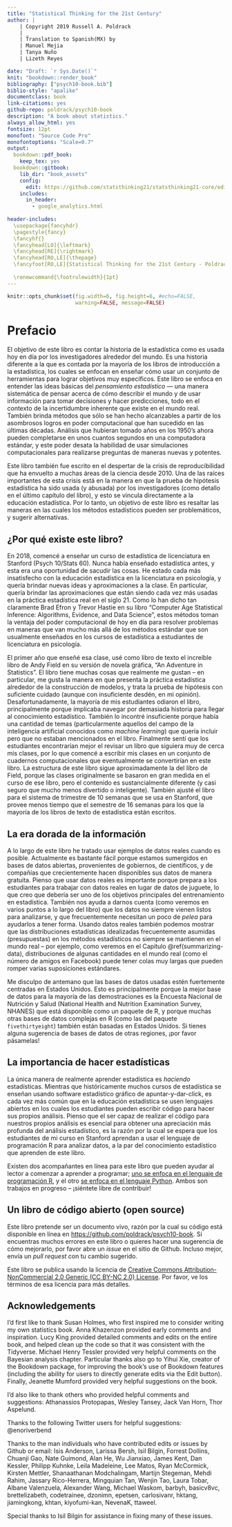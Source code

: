 ```yaml
---
title: "Statistical Thinking for the 21st Century"
author: | 
    | Copyright 2019 Russell A. Poldrack
    | _
    | Translation to Spanish(MX) by 
    | Manuel Mejia
    | Tanya Nuño
    | Lizeth Reyes 

date: "Draft: `r Sys.Date()`"
knit: "bookdown::render_book"
bibliography: ["psych10-book.bib"]
biblio-style: "apalike"
documentclass: book
link-citations: yes
github-repo: poldrack/psych10-book
description: "A book about statistics."
always_allow_html: yes
fontsize: 12pt
monofont: "Source Code Pro"
monofontoptions: "Scale=0.7"
output: 
  bookdown::pdf_book:
    keep_tex: yes
  bookdown::gitbook:
    lib_dir: "book_assets"
    config:
      edit: https://github.com/statsthinking21/statsthinking21-core/edit/master/%s
    includes:
      in_header:
        - google_analytics.html
        
header-includes:
  \usepackage{fancyhdr}
  \pagestyle{fancy}
  \fancyhf{}
  \fancyhead[LO]{\leftmark}
  \fancyhead[RE]{\rightmark}
  \fancyhead[RO,LE]{\thepage}
  \fancyfoot[RO,LE]{Statistical Thinking for the 21st Century - Poldrack}
  
  \renewcommand{\footrulewidth}{1pt}
---
```


```r
knitr::opts_chunk$set(fig.width=6, fig.height=6, #echo=FALSE, 
                      warning=FALSE, message=FALSE)
```

<!-- # Preface {-} -->
# Prefacio {-}

<!-- The goal of this book is to the tell the story of statistics as it is used today by researchers around the world.  It's a different story than the one told in most introductory statistics books, which focus on teaching how to use a set of tools to achieve very specific goals.  This book focuses on understanding the basic ideas of *statistical thinking* --- a systematic way of thinking about how we describe the world and use data make decisions and predictions, all in the context of the inherent uncertainty that exists in the real world. It also brings to bear current methods that have only become feasible in light of the amazing increases in computational power that have happened in the last few decades. Analyses that would have taken years in the 1950's can now be completed in a few seconds on a standard laptop computer, and this power unleashes the ability to use computer simulation to ask questions in new and powerful ways.  -->
El objetivo de este libro es contar la historia de la estadística como es usada hoy en día por los investigadores alrededor del mundo. Es una historia diferente a la que es contada por la mayoría de los libros de introducción a la estadística, los cuales se enfocan en enseñar cómo usar un conjunto de herramientas para lograr objetivos muy específicos. Este libro se enfoca en entender las ideas básicas del *pensamiento estadístico* --- una manera sistemática de pensar acerca de cómo describir el mundo y de usar información para tomar decisiones y hacer predicciones, todo en el contexto de la incertidumbre inherente que existe en el mundo real. También brinda métodos que sólo se han hecho alcanzables a partir de los asombrosos logros en poder computacional que han sucedido en las últimas décadas. Análisis que hubieran tomado años en los 1950's ahora pueden completarse en unos cuantos segundos en una computadora estándar, y este poder desata la habilidad de usar simulaciones computacionales para realizarse preguntas de maneras nuevas y potentes.

<!-- The book is also written in the wake of the reproducibility crisis that has engulfed many areas of science since 2010.  One of the important roots of this crisis is found in the way that statistical hypothesis testing has been used (and abused) by researchers (as I detail in the final chapter of the book), and this ties directly back to statistical education.  Thus, a goal of the book is to highlight the ways in which current statistical methods may be problematic, and to suggest alternatives. -->
Este libro también fue escrito en el despertar de la crisis de reproducibilidad que ha envuelto a muchas áreas de la ciencia desde 2010. Una de las raíces importantes de esta crisis está en la manera en que la prueba de hipótesis estadística ha sido usada (y abusada) por los investigadores (como detallo en el último capítulo del libro), y esto se vincula directamente a la educación estadística. Por lo tanto, un objetivo de este libro es resaltar las maneras en las cuales los métodos estadísticos pueden ser problemáticos, y sugerir alternativas.

<!-- ## Why does this book exist? -->
## ¿Por qué existe este libro?

<!-- In 2018 I began teaching an undergraduate statistics course at Stanford (Psych 10/Stats 60).  I had never taught statistics before, and this was a chance to shake things up.  I have been increasingly unhappy with undergraduate statistics education in psychology, and I wanted to bring a number of new ideas and approaches to the class.  In particular, I wanted to bring to bear the approaches that are increasingly used in real statistical practice in the 21st century.  As Brad Efron and Trevor Hastie laid out so nicely in their book "Computer Age Statistical Inference: Algorithms, Evidence, and Data Science", these methods take advantage of today's increased computing power to solve statistical problems in ways that go far beyond the more standard methods that are usually taught in the undergraduate statistics course for psychology students. -->
En 2018, comencé a enseñar un curso de estadística de licenciatura en Stanford (Psych 10/Stats 60). Nunca había enseñado estadística antes, y esta era una oportunidad de sacudir las cosas. He estado cada más insatisfecho con la educación estadística en la licenciatura en psicología, y quería brindar nuevas ideas y aproximaciones a la clase. En particular, quería brindar las aproximaciones que están siendo cada vez más usadas en la práctica estadística real en el siglo 21. Como lo han dicho tan claramente Brad Efron y Trevor Hastie en su libro "Computer Age Statistical Inference: Algorithms, Evidence, and Data Science", estos métodos toman la ventaja del poder computacional de hoy en día para resolver problemas en maneras que van mucho más allá de los métodos estándar que son usualmente enseñados en los cursos de estadística a estudiantes de licenciatura en psicología.

<!-- The first year that I taught the class, I used Andy Field's amazing graphic novel statistics book, "An Adventure in Statistics", as the textbook.  There are many things that I really like about this book -- in particular, I like the way that it frames statistical practice around the building of models, and treats null hypothesis testing with sufficient caution (though insufficient disdain, in my opinion). Unfortunately, most of my students hated the book, primarily because it involved wading through a lot of story to get to the statistical knowledge.  I also found it wanting because there are a number of topics (particularly those from the burgeoning field of artificial intelligence known as *machine learning*) that I wanted to include but were not discussed in his book.  I ultimately came to feel that the students would be best served by a book that follows very closely to my lectures, so I started writing down my lectures into a set of computational notebooks that would ultimately become this book. The outline of this book follows roughly that of Field's book, since the lectures were originally based in large part on the flow of that book, but the content is substantially different (and almost certainly much less fun and clever). I also tailored the book for the 10-week quarter system that we use at Stanford, which provides less time than the 16-week semester that most statistical textbooks are built for.  -->
El primer año que enseñé esa clase, usé como libro de texto el increíble libro de Andy Field en su versión de novela gráfica, "An Adventure in Statistics". El libro tiene muchas cosas que realmente me gustan -- en particular, me gusta la manera en que presenta la práctica estadística alrededor de la construcción de modelos, y trata la prueba de hipótesis con suficiente cuidado (aunque con insuficiente desdén, en mi opinión). Desafortunadamente, la mayoría de mis estudiantes odiaron el libro, principalmente porque implicaba navegar por demasiada historia para llegar al conocimiento estadístico. También lo incontré insuficiente porque había una cantidad de temas (particularmente aquellos del campo de la inteligencia artificial conocidos como *machine learning*) que quería incluir pero que no estaban mencionados en el libro. Finalmente sentí que los estudiantes encontrarían mejor el revisar un libro que siguiera muy de cerca mis clases, por lo que comencé a escribir mis clases en un conjunto de cuadernos computacionales que eventualmente se convertirían en este libro. La estructura de este libro sigue aproximadamente la del libro de Field, porque las clases originalmente se basaron en gran medida en el curso de ese libro, pero el contenido es sustancialmente diferente (y casi seguro que mucho menos divertido o inteligente). También ajusté el libro para el sistema de trimestre de 10 semanas que se usa en Stanford, que provee menos tiempo que el semestre de 16 semanas para los que la mayoría de los libros de texto de estadística están escritos.

<!-- ## The golden age of data -->
## La era dorada de la información

<!-- Throughout this book I have tried when possible to use examples from real data.  This is now very easy because we are swimming in open datasets, as governments, scientists, and companies are increasingly making data freely available.  I think that using real datasets is important because it prepares students to work with real data rather than toy datasets, which I think should be one of the major goals of statistical training. It also helps us realize (as we will see at various points throughout the book) that data don't always come to us ready to analyze, and often need *wrangling* to help get them into shape.  Using real data also shows that the idealized statistical distributions often assumed in statistical methods don't always hold in the real world -- for example, as we will see in Chapter \@ref(summarizing-data), distributions of some real-world quantities (like the number of friends on Facebook) can have very long tails that can break many standard assumptions.  -->
A lo largo de este libro he tratado usar ejemplos de datos reales cuando es posible. Actualmente es bastante fácil porque estamos sumergidos en bases de datos abiertas, provenientes de gobiernos, de científicos, y de compañías que crecientemente hacen disponibles sus datos de manera gratuita. Pienso que usar datos reales es importante porque prepara a los estudiantes para trabajar con datos reales en lugar de datos de juguete, lo que creo que debería ser uno de los objetivos principales del entrenamiento en estadística. También nos ayuda a darnos cuenta (como veremos en varios puntos a lo largo del libro) que los datos no siempre vienen listos para analizarse, y que frecuentemente necesitan un poco de *pelea* para ayudarlos a tener forma. Usando datos reales también podemos mostrar que las distribuciones estadísticas idealizadas frecuentemente asumidas (presupuestas) en los métodos estadísticos no siempre se mantienen en el mundo real -- por ejemplo, como veremos en el Capítulo \@ref(summarizing-data), distribuciones de algunas cantidades en el mundo real (como el número de amigos en Facebook) puede tener colas muy largas que pueden romper varias suposiciones estándares.

<!-- I apologize up front that the datasets are heavily US-centric.  This is primarily because the best dataset for many of the demonstrations is the National Health and Nutrition Examination Surveys (NHANES) dataset that is available as an R package, and because many of the other complex datasets included in R (such as those in the `fivethirtyeight` package) are also based in the US.  If you have suggestions for datasets from other regions, please pass them along to me! -->
Me disculpo de antemano que las bases de datos usadas estén fuertemente centradas en Estados Unidos. Esto es principalmente porque la mejor base de datos para la mayoría de las demostraciones es la Encuesta Nacional de Nutrición y Salud (National Health and Nutrition Examination Survey, NHANES) que está disponible como un paquete de R, y porque muchas otras bases de datos complejas en R (como las del paquete `fivethirtyeight`) también están basadas en Estados Unidos. Si tienes alguna sugerencia de bases de datos de otras regiones, ¡por favor pásamelas!

<!-- ## The importance of doing statistics -->
## La importancia de hacer estadísticas 

<!-- The only way to really learn statistics is to *do* statistics.  While historically many statistics courses were taught using point-and-click statistical software, it is increasingly common for statistical education to use open-source languages in which students can code their own analyses.  I think that being able to code one's analyses is essential in order to gain a deep appreciation for statistical analysis, which is why the students in my course at Stanford are expected to learn to use the R statistical programming language to analyze data, alongside the theoretical knowledge that they learn from this book.  -->
La única manera de realmente aprender estadística es *haciendo* estadísticas. Mientras que históricamente muchos cursos de estadística se enseñan usando software estadístico gráfico de apuntar-y-dar-click, es cada vez más común que en la educación estadística se usen lenguajes abiertos en los cuales los estudiantes pueden escribir código para hacer sus propios análisis. Pienso que el ser capaz de realizar el código para nuestros propios análisis es esencial para obtener una apreciación más profunda del análisis estadístico, es la razón por la cual se espera que los estudiantes de mi curso en Stanford aprendan a usar el lenguaje de programación R para analizar datos, a la par del conocimiento estadístico que aprenden de este libro.

<!-- There are two online companions to this textbook that can help the reader get started learning to program; [one focuses on the R programming language](https://statsthinking21.github.io/statsthinking21-R-site/), and [another focuses on the Python language](https://statsthinking21.github.io/statsthinking21-python/).  Both are currently works in progress -- please feel free to contribute! -->
Existen dos acompañantes en línea para este libro que pueden ayudar al lector a comenzar a aprender a programar; [uno se enfoca en el lenguaje de programación R](https://statsthinking21.github.io/statsthinking21-R-site/), y el otro [se enfoca en el lenguaje Python](https://statsthinking21.github.io/statsthinking21-python/). Ambos son trabajos en progreso -- ¡siéntete libre de contribuir!


<!-- ## An open source book -->
## Un libro de código abierto (open source) 

<!-- This book is meant to be a living document, which is why its source is available online at [https://github.com/poldrack/psych10-book](https://github.com/poldrack/psych10-book).  If you find any errors in the book or want to make a suggestion for how to improve it, please open an issue on the Github site. Even better, submit a pull request with your suggested change. -->  
Este libro pretende ser un documento vivo, razón por la cual su código está disponible en línea en [https://github.com/poldrack/psych10-book](https://github.com/poldrack/psych10-book). Si encuentras muchos errores en este libro o quieres hacer una sugerencia de cómo mejorarlo, por favor abre un *issue* en el sitio de Github. Incluso mejor, envía un *pull request* con tu cambio sugerido.

<!-- The book is licensed according to the [Creative Commons Attribution-NonCommercial 2.0 Generic (CC BY-NC 2.0) License](https://creativecommons.org/licenses/by-nc/2.0/).  Please see the terms of that license for more details. -->
Este libro se publica usando la licencia de [Creative Commons Attribution-NonCommercial 2.0 Generic (CC BY-NC 2.0) License](https://creativecommons.org/licenses/by-nc/2.0/). Por favor, ve los términos de esa licencia para más detalles.

## Acknowledgements

I'd first like to thank Susan Holmes, who first inspired me to consider writing my own statistics book.  Anna Khazenzon provided early comments and inspiration.  Lucy King provided detailed comments and edits on the entire book, and helped clean up the code so that it was consistent with the Tidyverse.  Michael Henry Tessler provided very helpful comments on the Bayesian analysis chapter. Particular thanks also go to Yihui Xie, creator of the Bookdown package, for improving the book's use of Bookdown features (including the ability for users to directly generate edits via the Edit button).  Finally, Jeanette Mumford provided very helpful suggestions on the book.

I'd also like to thank others who provided helpful comments and suggestions: Athanassios Protopapas, Wesley Tansey, Jack Van Horn, Thor Aspelund.

Thanks to the following Twitter users for helpful suggestions: \@enoriverbend

Thanks to the man individuals who have contributed edits or issues by Github or email: 
Isis Anderson, Larissa Bersh, Isil Bilgin, Forrest Dollins, Chuanji Gao, Nate Guimond, Alan He, Wu Jianxiao, James Kent, Dan Kessler, Philipp Kuhnke, Leila Madeleine, Lee Matos, Ryan McCormick, Kirsten Mettler, Shanaathanan Modchalingam, Martijn Stegeman, Mehdi Rahim, Jassary Rico-Herrera, Mingquian Tan, Wenjin Tao, Laura Tobar, Albane Valenzuela, Alexander Wang, Michael Waskom, 
barbyh, basicv8vc, brettelizabeth, codetrainee, dzonimn, epetsen, carlosivanr, hktang, jiamingkong, khtan, kiyofumi-kan, NevenaK, ttaweel.

Special thanks to Isil Bilgin for assistance in fixing many of these issues.  
